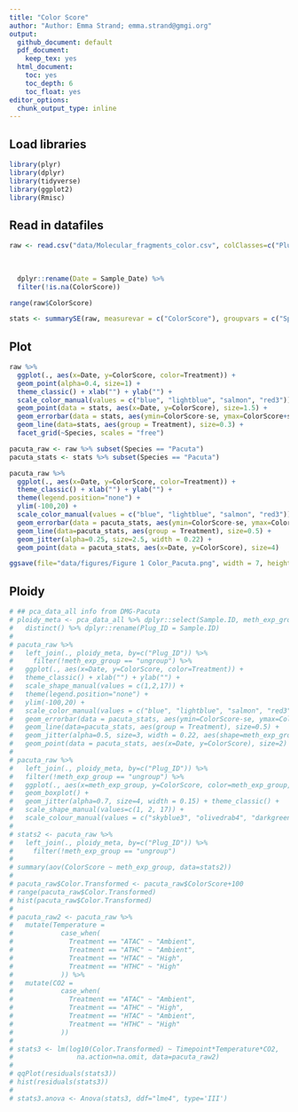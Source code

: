 ```yaml
---
title: "Color Score"
author: "Author: Emma Strand; emma.strand@gmgi.org"
output:
  github_document: default
  pdf_document:
    keep_tex: yes
  html_document:
    toc: yes
    toc_depth: 6
    toc_float: yes
editor_options: 
  chunk_output_type: inline
---
```


## Load libraries 

```r
library(plyr)
library(dplyr)
library(tidyverse)
library(ggplot2)
library(Rmisc)
```


## Read in datafiles 

```r
raw <- read.csv("data/Molecular_fragments_color.csv", colClasses=c("Plug_ID"="character", 
                                                                               "Timepoint"="character",
                                                                               "Sample_Date"="character",
                                                                               "PhotoDate"="character")) %>%
  dplyr::rename(Date = Sample_Date) %>%
  filter(!is.na(ColorScore))

range(raw$ColorScore)

stats <- summarySE(raw, measurevar = c("ColorScore"), groupvars = c("Species", "Date", "Treatment"))
```

## Plot

```r
raw %>%
  ggplot(., aes(x=Date, y=ColorScore, color=Treatment)) +
  geom_point(alpha=0.4, size=1) +
  theme_classic() + xlab("") + ylab("") +
  scale_color_manual(values = c("blue", "lightblue", "salmon", "red3")) +
  geom_point(data = stats, aes(x=Date, y=ColorScore), size=1.5) +
  geom_errorbar(data = stats, aes(ymin=ColorScore-se, ymax=ColorScore+se), size=0.3, width=.1) +
  geom_line(data=stats, aes(group = Treatment), size=0.3) +
  facet_grid(~Species, scales = "free")

pacuta_raw <- raw %>% subset(Species == "Pacuta")
pacuta_stats <- stats %>% subset(Species == "Pacuta")

pacuta_raw %>%
  ggplot(., aes(x=Date, y=ColorScore, color=Treatment)) +
  theme_classic() + xlab("") + ylab("") +
  theme(legend.position="none") +
  ylim(-100,20) +
  scale_color_manual(values = c("blue", "lightblue", "salmon", "red3")) +
  geom_errorbar(data = pacuta_stats, aes(ymin=ColorScore-se, ymax=ColorScore+se), size=0.5, width=.1) +
  geom_line(data=pacuta_stats, aes(group = Treatment), size=0.5) +
  geom_jitter(alpha=0.25, size=2.5, width = 0.22) + 
  geom_point(data = pacuta_stats, aes(x=Date, y=ColorScore), size=4) 

ggsave(file="data/figures/Figure 1 Color_Pacuta.png", width = 7, height = 5, units = c("in")) 
```

## Ploidy 

```r
# ## pca_data_all info from DMG-Pacuta
# ploidy_meta <- pca_data_all %>% dplyr::select(Sample.ID, meth_exp_group) %>% 
#   distinct() %>% dplyr::rename(Plug_ID = Sample.ID)
#   
# pacuta_raw %>% 
#   left_join(., ploidy_meta, by=c("Plug_ID")) %>%
#     filter(!meth_exp_group == "ungroup") %>%
#   ggplot(., aes(x=Date, y=ColorScore, color=Treatment)) +
#   theme_classic() + xlab("") + ylab("") +
#   scale_shape_manual(values = c(1,2,17)) +
#   theme(legend.position="none") +
#   ylim(-100,20) +
#   scale_color_manual(values = c("blue", "lightblue", "salmon", "red3")) +
#   geom_errorbar(data = pacuta_stats, aes(ymin=ColorScore-se, ymax=ColorScore+se), size=0.5, width=.1) +
#   geom_line(data=pacuta_stats, aes(group = Treatment), size=0.5) +
#   geom_jitter(alpha=0.5, size=3, width = 0.22, aes(shape=meth_exp_group)) + 
#   geom_point(data = pacuta_stats, aes(x=Date, y=ColorScore), size=2)
# 
# pacuta_raw %>%
#   left_join(., ploidy_meta, by=c("Plug_ID")) %>%
#   filter(!meth_exp_group == "ungroup") %>%
#   ggplot(., aes(x=meth_exp_group, y=ColorScore, color=meth_exp_group, shape=meth_exp_group)) +
#   geom_boxplot() + 
#   geom_jitter(alpha=0.7, size=4, width = 0.15) + theme_classic() + 
#   scale_shape_manual(values=c(1, 2, 17)) +
#   scale_colour_manual(values = c("skyblue3", "olivedrab4", "darkgreen")) 
# 
# stats2 <- pacuta_raw %>% 
#   left_join(., ploidy_meta, by=c("Plug_ID")) %>%
#     filter(!meth_exp_group == "ungroup")
# 
# summary(aov(ColorScore ~ meth_exp_group, data=stats2))
# 
# pacuta_raw$Color.Transformed <- pacuta_raw$ColorScore+100
# range(pacuta_raw$Color.Transformed)
# hist(pacuta_raw$Color.Transformed)
# 
# pacuta_raw2 <- pacuta_raw %>%
#   mutate(Temperature = 
#            case_when(
#              Treatment == "ATAC" ~ "Ambient",
#              Treatment == "ATHC" ~ "Ambient",
#              Treatment == "HTAC" ~ "High",
#              Treatment == "HTHC" ~ "High"
#            )) %>%
#   mutate(CO2 = 
#            case_when(
#              Treatment == "ATAC" ~ "Ambient",
#              Treatment == "ATHC" ~ "High",
#              Treatment == "HTAC" ~ "Ambient",
#              Treatment == "HTHC" ~ "High"
#            ))
# 
# stats3 <- lm(log10(Color.Transformed) ~ Timepoint*Temperature*CO2, 
#                na.action=na.omit, data=pacuta_raw2)
# 
# qqPlot(residuals(stats3)) 
# hist(residuals(stats3))
# 
# stats3.anova <- Anova(stats3, ddf="lme4", type='III')
```


